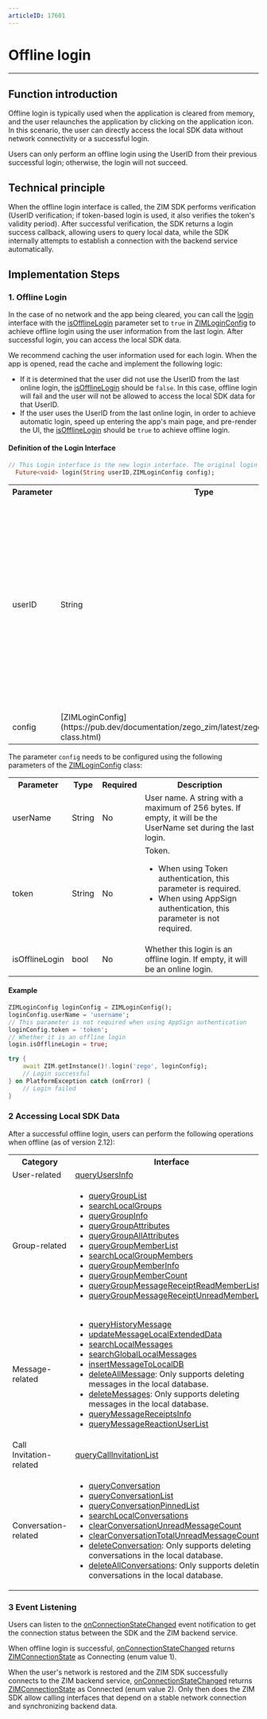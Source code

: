 ```yaml
---
articleID: 17601
---
```


# Offline login

- - -


## Function introduction

Offline login is typically used when the application is cleared from memory, and the user relaunches the application by clicking on the application icon. In this scenario, the user can directly access the local SDK data without network connectivity or a successful login.

<Note title="Note">

Users can only perform an offline login using the UserID from their previous successful login; otherwise, the login will not succeed.
</Note>

## Technical principle

When the offline login interface is called, the ZIM SDK performs verification (UserID verification; if token-based login is used, it also verifies the token's validity period). After successful verification, the SDK returns a login success callback, allowing users to query local data, while the SDK internally attempts to establish a connection with the backend service automatically.


## Implementation Steps

### 1. Offline Login

In the case of no network and the app being cleared, you can call the [login](https://pub.dev/documentation/zego_zim/latest/zego_zim/ZIM/login.html) interface with the [isOfflineLogin](https://pub.dev/documentation/zego_zim/latest/zego_zim/ZIMLoginConfig/isOfflineLogin.html) parameter set to `true` in [ZIMLoginConfig](https://pub.dev/documentation/zego_zim/latest/zego_zim/ZIMLoginConfig-class.html) to achieve offline login using the user information from the last login. After successful login, you can access the local SDK data.

<Note title="Note">

We recommend caching the user information used for each login. When the app is opened, read the cache and implement the following logic:
- If it is determined that the user did not use the UserID from the last online login, the [isOfflineLogin](https://pub.dev/documentation/zego_zim/latest/zego_zim/ZIMLoginConfig/isOfflineLogin.html) should be `false`. In this case, offline login will fail and the user will not be allowed to access the local SDK data for that UserID.
- If the user uses the UserID from the last online login, in order to achieve automatic login, speed up entering the app's main page, and pre-render the UI, the [isOfflineLogin](https://pub.dev/documentation/zego_zim/latest/zego_zim/ZIMLoginConfig/isOfflineLogin.html) should be `true` to achieve offline login.
</Note>

#### Definition of the Login Interface

```dart
// This Login interface is the new login interface. The original login interface has been deprecated since version 2.13.0 and is no longer maintained.
  Future<void> login(String userID,ZIMLoginConfig config);
```


<table>
<tbody><tr>
<th>Parameter</th>
<th>Type</th>
<th>Required</th>
<th>Description</th>
</tr>
<tr>
<td>userID</td>
<td>String</td>
<td>Yes</td>
<td>The user ID for the previous online login. It can contain up to 32 bytes in length, including digits, letters, and the following characters: &apos;!&apos;, &apos;#&apos;, &apos;$&apos;, &apos;%&apos;, &apos;&amp;&apos;, &apos;(&apos;, &apos;)&apos;, &apos;+&apos;, &apos;-&apos;, &apos;:&apos;, &apos;;&apos;, &apos;< &apos;, &apos;= &apos;, &apos;. &apos;, &apos;> &apos;, &apos;?&apos;, &apos;@&apos;, &apos;[&apos;, &apos;]&apos;, &apos;^&apos;, &apos;_&apos;, { "'{'" },{"'}'"} &apos;|&apos;, &apos;~&apos;.</td>
</tr>
<tr>
<td>config</td>
<td>[ZIMLoginConfig](https://pub.dev/documentation/zego_zim/latest/zego_zim/ZIMLoginConfig-class.html)</td>
<td>Yes</td>
<td>Login configuration.</td>
</tr>
</tbody></table>

The parameter `config` needs to be configured using the following parameters of the [ZIMLoginConfig](https://pub.dev/documentation/zego_zim/latest/zego_zim/ZIMLoginConfig-class.html) class:

<table>
<tbody><tr>
<th>Parameter</th>
<th>Type</th>
<th>Required</th>
<th>Description</th>
</tr>
<tr>
<td>userName</td>
<td>String</td>
<td>No</td>
<td>User name. A string with a maximum of 256 bytes. If empty, it will be the UserName set during the last login.</td>
</tr>
<tr>
<td>token</td>
<td>String</td>
<td>No</td>
<td>Token.<ul><li>When using Token authentication, this parameter is required.</li><li>When using AppSign authentication, this parameter is not required.</li></ul></td>
</tr>
<tr>
<td>isOfflineLogin</td>
<td>bool</td>
<td>No</td>
<td>Whether this login is an offline login. If empty, it will be an online login.</td>
</tr>
</tbody></table>

#### Example

```dart
ZIMLoginConfig loginConfig = ZIMLoginConfig();
loginConfig.userName = 'username';
// This parameter is not required when using AppSign authentication
loginConfig.token = 'token';
// Whether it is an offline login
login.isOfflineLogin = true;

try {
    await ZIM.getInstance()!.login('zego', loginConfig);
    // Login successful
} on PlatformException catch (onError) {
    // Login failed
}
```

### 2 Accessing Local SDK Data

After a successful offline login, users can perform the following operations when offline (as of version 2.12):

<table>
<tbody><tr>
<th>Category</th>
<th>Interface</th>
</tr>
<tr>
<td>User-related</td>
<td><a href="https://pub.dev/documentation/zego_zim/latest/zego_zim/ZIM/queryUsersInfo.html" target="_blank" referer="noopener">queryUsersInfo</a></td>
</tr>
<tr>
<td>Group-related</td>
<td><ul>
<li><a href="https://pub.dev/documentation/zego_zim/latest/zego_zim/ZIM/queryGroupList.html" target="_blank" referer="noopener">queryGroupList</a></li>
<li><a href="https://pub.dev/documentation/zego_zim/latest/zego_zim/ZIM/searchLocalGroups.html" target="_blank" referer="noopener">searchLocalGroups</a></li>
<li><a href="https://pub.dev/documentation/zego_zim/latest/zego_zim/ZIM/queryGroupInfo.html" target="_blank" referer="noopener">queryGroupInfo</a></li>
<li><a href="https://pub.dev/documentation/zego_zim/latest/zego_zim/ZIM/queryGroupAttributes.html" target="_blank" referer="noopener">queryGroupAttributes</a></li>
<li><a href="https://pub.dev/documentation/zego_zim/latest/zego_zim/ZIM/queryGroupAllAttributes.html" target="_blank" referer="noopener">queryGroupAllAttributes</a></li>
<li><a href="https://pub.dev/documentation/zego_zim/latest/zego_zim/ZIM/queryGroupMemberList.html" target="_blank" referer="noopener">queryGroupMemberList</a></li>
<li><a href="https://pub.dev/documentation/zego_zim/latest/zego_zim/ZIM/searchLocalGroupMembers.html" target="_blank" referer="noopener">searchLocalGroupMembers</a></li>
<li><a href="https://pub.dev/documentation/zego_zim/latest/zego_zim/ZIM/queryGroupMemberInfo.html" target="_blank" referer="noopener">queryGroupMemberInfo</a></li>
<li><a href="https://pub.dev/documentation/zego_zim/latest/zego_zim/ZIM/queryGroupMemberCount.html" target="_blank" referer="noopener">queryGroupMemberCount</a></li>
<li><a href="https://pub.dev/documentation/zego_zim/latest/zego_zim/ZIM/queryGroupMessageReceiptReadMemberList.html" target="_blank" referer="noopener">queryGroupMessageReceiptReadMemberList</a></li>
<li><a href="https://pub.dev/documentation/zego_zim/latest/zego_zim/ZIM/queryGroupMessageReceiptUnreadMemberList.html" target="_blank" referer="noopener">queryGroupMessageReceiptUnreadMemberList</a></li>
</ul></td>
</tr>
<tr>
<td>Message-related</td>
<td><ul>
<li><a href="https://pub.dev/documentation/zego_zim/latest/zego_zim/ZIM/queryHistoryMessage.html" target="_blank" referer="noopener">queryHistoryMessage</a></li>
<li><a href="https://pub.dev/documentation/zego_zim/latest/zego_zim/ZIM/updateMessageLocalExtendedData.html" target="_blank" referer="noopener">updateMessageLocalExtendedData</a></li>
<li><a href="https://pub.dev/documentation/zego_zim/latest/zego_zim/ZIM/searchLocalMessages.html" target="_blank" referer="noopener">searchLocalMessages</a></li>
<li><a href="https://pub.dev/documentation/zego_zim/latest/zego_zim/ZIM/searchGlobalLocalMessages.html" target="_blank" referer="noopener">searchGlobalLocalMessages</a></li>
<li><a href="https://pub.dev/documentation/zego_zim/latest/zego_zim/ZIM/insertMessageToLocalDB.html" target="_blank" referer="noopener">insertMessageToLocalDB</a></li>
<li><a href="https://pub.dev/documentation/zego_zim/latest/zego_zim/ZIM/deleteAllMessage.html" target="_blank" referer="noopener">deleteAllMessage</a>: Only supports deleting messages in the local database.</li>
<li><a href="https://pub.dev/documentation/zego_zim/latest/zego_zim/ZIM/deleteMessages.html" target="_blank" referer="noopener">deleteMessages</a>: Only supports deleting messages in the local database.</li>
<li><a href="https://pub.dev/documentation/zego_zim/latest/zego_zim/ZIM/queryMessageReceiptsInfo.html" target="_blank" referer="noopener">queryMessageReceiptsInfo</a></li>
<li><a href="https://pub.dev/documentation/zego_zim/latest/zego_zim/ZIM/queryMessageReactionUserList.html" target="_blank" referer="noopener">queryMessageReactionUserList</a></li>
</ul></td>
</tr>
<tr>
<td>Call Invitation-related</td>
<td><a href="https://pub.dev/documentation/zego_zim/latest/zego_zim/ZIM/queryCallInvitationList.html" target="_blank" referer="noopener">queryCallInvitationList</a></td>
</tr>
<tr>
<td>Conversation-related</td>
<td><ul>
<li><a href="https://pub.dev/documentation/zego_zim/latest/zego_zim/ZIM/queryConversation.html" target="_blank" referer="noopener">queryConversation</a></li>
<li><a href="https://pub.dev/documentation/zego_zim/latest/zego_zim/ZIM/queryConversationList.html" target="_blank" referer="noopener">queryConversationList</a></li>
<li><a href="https://pub.dev/documentation/zego_zim/latest/zego_zim/ZIM/queryConversationPinnedList.html" target="_blank" referer="noopener">queryConversationPinnedList</a></li>
<li><a href="https://pub.dev/documentation/zego_zim/latest/zego_zim/ZIM/searchLocalConversations.html" target="_blank" referer="noopener">searchLocalConversations</a></li>
<li><a href="https://pub.dev/documentation/zego_zim/latest/zego_zim/ZIM/clearConversationUnreadMessageCount.html" target="_blank" referer="noopener">clearConversationUnreadMessageCount</a></li>
<li><a href="https://pub.dev/documentation/zego_zim/latest/zego_zim/ZIM/clearConversationTotalUnreadMessageCount.html" target="_blank" referer="noopener">clearConversationTotalUnreadMessageCount</a></li>
<li><a href="https://pub.dev/documentation/zego_zim/latest/zego_zim/ZIM/deleteConversation.html" target="_blank" referer="noopener">deleteConversation</a>: Only supports deleting conversations in the local database.</li>
<li><a href="https://pub.dev/documentation/zego_zim/latest/zego_zim/ZIM/deleteAllConversations.html" target="_blank" referer="noopener">deleteAllConversations</a>: Only supports deleting conversations in the local database.</li>
</ul></td>
</tr>
</tbody></table>

### 3 Event Listening

Users can listen to the [onConnectionStateChanged](https://pub.dev/documentation/zego_zim/latest/zego_zim/ZIMEventHandler/onConnectionStateChanged.html) event notification to get the connection status between the SDK and the ZIM backend service.

When offline login is successful, [onConnectionStateChanged](https://pub.dev/documentation/zego_zim/latest/zego_zim/ZIMEventHandler/onConnectionStateChanged.html) returns [ZIMConnectionState](https://pub.dev/documentation/zego_zim/latest/zego_zim/ZIMConnectionState.html) as Connecting (enum value 1).

When the user's network is restored and the ZIM SDK successfully connects to the ZIM backend service, [onConnectionStateChanged](https://pub.dev/documentation/zego_zim/latest/zego_zim/ZIMEventHandler/onConnectionStateChanged.html) returns [ZIMConnectionState](https://pub.dev/documentation/zego_zim/latest/zego_zim/ZIMConnectionState.html) as Connected (enum value 2). Only then does the ZIM SDK allow calling interfaces that depend on a stable network connection and synchronizing backend data.
